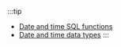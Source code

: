 
:::tip
- [Date and time SQL functions](../../sql-reference/sql-functions/date-time-functions/date-time-functions.mdx)
- [Date and time data types](../../sql-reference/data-types/date-types/date-types.mdx)
:::
